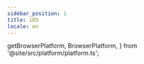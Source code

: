 ```yaml
---
sidebar_position: 1
title: iOS
locale: en
---
```


  getBrowserPlatform,
  BrowserPlatform,
} from '@site/src/platform/platform.ts';

<DevicePrerequisites />

<CloneExampleAndVenv
  title="Clone Examples and Create Virtual Environment"
  repo_name="dogu-examples"
  path="gamium/python/pytest"
/>

<ActivateVirtualEnv title="Activate Virtual Environment" />

<InstallDependencies title="Install Dependencies" />

<AppUploadiOSGamium />
<AppConfigTabItem runs_on="ios" app_version="2.0.5" />

<RunCommand run_script="pytest pytest app/test_dogurpgsample.py" />

<VenvImportError />

